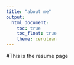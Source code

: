 ```yaml
---
title: "about me"
output: 
  html_document:
    toc: true
    toc_float: true
    theme: cerulean
---
```


#This is the resume page